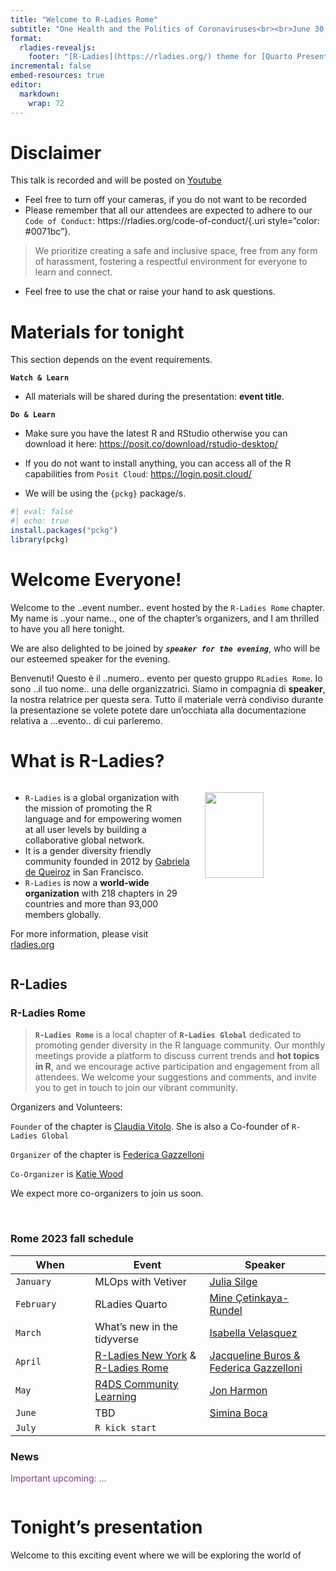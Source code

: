 ```yaml
---
title: "Welcome to R-Ladies Rome"
subtitle: "One Health and the Politics of Coronaviruses<br><br>June 30, 2023"
format: 
  rladies-revealjs:
    footer: "[R-Ladies](https://rladies.org/) theme for [Quarto Presentations](https://quarto.org/docs/presentations/revealjs/index.html). Code available on [GitHub](https://github.com/beatrizmilz/quarto-rladies-theme)."
incremental: false
embed-resources: true
editor: 
  markdown: 
    wrap: 72
---
```


# Disclaimer {background-color="#562457"}

This talk is recorded and will be posted on
[Youtube](https://www.youtube.com/@rladiesrome)

-   Feel free to turn off your cameras, if you do not want to be recorded
-   Please remember that all our attendees are expected to adhere to our `Code of Conduct`: https://rladies.org/code-of-conduct/{.uri style="color: #0071bc"}. 

> We prioritize creating a safe and inclusive space, free from any form of harassment, fostering a respectful environment for everyone to learn and connect.

-   Feel free to use the chat or raise your hand to ask questions.




# Materials for tonight {.smaller}

This section depends on the event requirements.


**`Watch & Learn`**

-   All materials will be shared during the presentation: **event title**.

**`Do & Learn`**

-   Make sure you have the latest R and RStudio otherwise you can download it here:
    <https://posit.co/download/rstudio-desktop/>

-  If you do not want to install anything, you can access all of the R capabilities from `Posit Cloud`: [https://login.posit.cloud/](https://login.posit.cloud/)   

-   We will be using the `{pckg}` package/s.

```r
#| eval: false
#| echo: true
install.packages("pckg")
library(pckg)
```

# Welcome Everyone! {.smaller}

Welcome to the ..event number.. event hosted by the `R-Ladies Rome` chapter. 
My name is ..your name.., one of the chapter's organizers, and I am
thrilled to have you all here tonight. 

We are also delighted to be
joined by ***`speaker for the evening`***, who will be our esteemed speaker
for the evening.

Benvenuti! Questo è il ..numero.. evento per questo gruppo `RLadies Rome`. Io
sono ..il tuo nome.. una delle organizzatrici. Siamo in compagnia di
**speaker**, la nostra relatrice per questa sera. 
Tutto il materiale verrà condiviso durante la presentazione se volete potete dare
un'occhiata alla documentazione relativa a ...evento.. di cui parleremo.

# What is R-Ladies? {.smaller}

::: columns
::: {.column width="60%"}
-   `R-Ladies` is a global organization with the mission of promoting
    the R language and for empowering women at all user levels by building a
    collaborative global network.
-   It is a gender diversity friendly community founded in 2012 by
    [Gabriela de
    Queiroz](https://rladies.org/united-states-rladies/name/gabriela-de-queiroz/)
    in San Francisco.
-   `R-Ladies` is now a **world-wide organization** with 218 chapters in
    29 countries and more than 93,000 members globally.

For more information, please visit [rladies.org](rladies.org)
:::

::: {.column width="40%"}
![](https://media.giphy.com/media/meziKcZ0Jm1E0H6eqC/giphy.gif){width="70%"}
:::
:::



## R-Ladies {.smaller}

::: panel-tabset
### R-Ladies Rome

> **`R-Ladies Rome`** is a local chapter of **`R-Ladies Global`**
> dedicated to promoting gender diversity in the R language community.
> Our monthly meetings provide a platform to discuss current trends and
> **hot topics in R**, and we encourage active participation and
> engagement from all attendees. We welcome your suggestions and
> comments, and invite you to get in touch to join our vibrant
> community.

Organizers and Volunteers:

`Founder` of the chapter is [Claudia
Vitolo](https://rladies.org/italy-rladies/name/claudia-vitolo/). She is
also a Co-founder of `R-Ladies Global`

`Organizer` of the chapter is [Federica
Gazzelloni](https://federicagazzelloni.netlify.app)

`Co-Organizer` is [Katie
Wood](https://www.linkedin.com/in/katie-wood-omca%E2%84%A2-92060817/)

We expect more co-organizers to join us soon.

<br>

### Rome 2023 fall schedule

| When       | Event                                                                                                                | Speaker                                                                                         |
|------------------|--------------------------|----------------------------|
| `January`  | MLOps with Vetiver                                                                                                   | [Julia Silge](https://juliasilge.com/)                                                          |
| `February` | RLadies Quarto                                                                                                       | [Mine Çetinkaya-Rundel](https://mine-cr.com/)                                                   |
| `March`    | What's new in the tidyverse                                                                                          | [Isabella Velasquez](https://ivelasq.rbind.io/about.html)                                       |
| `April`    | [R-Ladies New York](https://www.meetup.com/rladies-newyork/) & [R-Ladies Rome](https://www.meetup.com/rladies-rome/) | [Jacqueline Buros & Federica Gazzelloni](https://www.meetup.com/rladies-rome/events/292629944/) |
| `May`      | [R4DS Community Learning](https://www.rfordatasci.com/)                                                              | [Jon Harmon](https://www.linkedin.com/in/jonthegeek/)                                           |
| `June`     | TBD                                                                                                                  | [Simina Boca](https://twitter.com/siminaboca)                                                   |
| `July`     | `R kick start`                                                                                                       |                                                                                                 |



### News

::: {style="color: #88398A"}
Important upcoming: ...
:::
::: columns
::: {.column width="50%"}

:::

::: {.column width="50%"}


:::
:::
:::




# Tonight's presentation {.smaller}

Welcome to this exciting event where we will be exploring the world of
